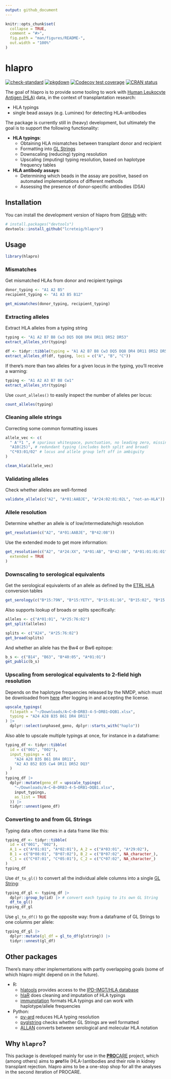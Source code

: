 ```yaml
---
output: github_document
---
```


<!-- README.md is generated from README.Rmd. Please edit that file -->

```r
knitr::opts_chunk$set(
  collapse = TRUE,
  comment = "#>",
  fig.path = "man/figures/README-",
  out.width = "100%"
)
```

# hlapro

<!-- badges: start -->

[![check-standard](https://github.com/lcreteig/hlapro/actions/workflows/check-standard.yaml/badge.svg)](https://github.com/lcreteig/hlapro/actions/workflows/check-standard.yaml)
[![pkgdown](https://github.com/lcreteig/hlapro/actions/workflows/pkgdown.yaml/badge.svg)](https://github.com/lcreteig/hlapro/actions/workflows/pkgdown.yaml)
[![Codecov test coverage](https://codecov.io/gh/lcreteig/hlapro/branch/main/graph/badge.svg)](https://app.codecov.io/gh/lcreteig/hlapro?branch=main)
[![CRAN status](https://www.r-pkg.org/badges/version/hlapro)](https://CRAN.R-project.org/package=hlapro)
<!-- badges: end -->

The goal of hlapro is to provide some tooling to work with [Human Leukocyte Antigen (HLA)](https://en.wikipedia.org/wiki/Human_leukocyte_antigen) data, in the context of transplantation research:

-   HLA typings
-   single bead assays (e.g. Luminex) for detecting HLA-antibodies

The package is currently still in (heavy) development, but ultimately the goal is to support the following functionality:

-   **HLA typings**:
    -   Obtaining HLA mismatches between transplant donor and recipient
    -   Formatting into [GL Strings](https://glstring.org)
    -   Downscaling (reducing) typing resolution
    -   Upscaling (imputing) typing resolution, based on haplotype frequency tables
-   **HLA antibody assays**:
    -   Determining which beads in the assay are positive, based on automated implementations of different methods
    -   Assessing the presence of donor-specific antibodies (DSA)

## Installation

You can install the development version of hlapro from [GitHub](https://github.com/) with:

``` r
# install.packages("devtools")
devtools::install_github("lcreteig/hlapro")
```

## Usage

```r
library(hlapro)
```

### Mismatches

Get mismatched HLAs from donor and recipient typings

```r
donor_typing <- "A1 A2 B5"
recipient_typing <- "A1 A3 B5 B12"

get_mismatches(donor_typing, recipient_typing)
```

### Extracting alleles

Extract HLA alleles from a typing string

```r
typing <- "A1 A2 B7 B8 Cw3 DQ5 DQ8 DR4 DR11 DR52 DR53"
extract_alleles_str(typing)

df <- tidyr::tibble(typing = "A1 A2 B7 B8 Cw3 DQ5 DQ8 DR4 DR11 DR52 DR53")
extract_alleles_df(df, typing, loci = c("A", "B", "C"))
```

If there's more than two alleles for a given locus in the typing, you'll receive a warning:

```r
typing <- "A1 A2 A3 B7 B8 Cw1"
extract_alleles_str(typing)
```
Use `count_alleles()` to easily inspect the number of alleles per locus:

```r
count_alleles(typing)
```

### Cleaning allele strings

Correcting some common formatting issues

```r
allele_vec <- c(
  " A'*1 ", # spurious whitespace, punctuation, no leading zero, missing XX code
  "A10(25)", # redundant typing (includes both split and broad)
  "C*03:01/02" # locus and allele group left off in ambiguity
)

clean_hla(allele_vec)
```

### Validating alleles

Check whether alleles are well-formed

```r
validate_allele(c("A2", "A*01:AABJE", "A*24:02:01:02L", "not-an-HLA"))
```

### Allele resolution

Determine whether an allele is of low/intermediate/high resolution

```r
get_resolution(c("A2", "A*01:AABJE", "B*42:08"))
```

Use the extended mode to get more information:

```r
get_resolution(c("A2", "A*24:XX", "A*01:AB", "B*42:08", "A*01:01:01:01"),
  extended = TRUE
)
```

### Downscaling to serological equivalents

Get the serological equivalents of an allele as defined by the [ETRL HLA](https://etrl.eurotransplant.org/resources/hla-tables/) conversion tables

```r
get_serology(c("B*15:79N", "B*15:YETY", "B*15:01:16", "B*15:02", "B*15:85"))
```

Also supports lookup of broads or splits specifically:

```r
alleles <- c("A*01:01", "A*25:76:02")
get_split(alleles)
```

```r
splits <- c("A24", "A*25:76:02")
get_broad(splits)
```

And whether an allele has the Bw4 or Bw6 epitope:

```r
b_s <- c("B14", "B63", "B*40:05", "A*01:01")
get_public(b_s)
```


### Upscaling from serological equivalents to 2-field high resolution

Depends on the haplotype frequencies released by the NMDP, which must be downloaded from [here](https://frequency.nmdp.org) after logging in and accepting the license.

```r
upscale_typings(
  filepath = "~/Downloads/A~C~B~DRB3-4-5~DRB1~DQB1.xlsx",
  typing = "A24 A28 B35 B61 DR4 DR11"
) |>
  dplyr::select(unphased_geno, dplyr::starts_with("haplo"))
```

Also able to upscale multiple typings at once, for instance in a dataframe:

```r
typing_df <- tidyr::tibble(
  id = c("001", "002"),
  input_typings = c(
    "A24 A28 B35 B61 DR4 DR11",
    "A2 A3 B52 B35 Cw4 DR11 DR52 DQ3"
  )
)
typing_df |>
  dplyr::mutate(geno_df = upscale_typings(
    "~/Downloads/A~C~B~DRB3-4-5~DRB1~DQB1.xlsx",
    input_typings,
    as_list = TRUE
  )) |>
  tidyr::unnest(geno_df)
```

### Converting to and from GL Strings

Typing data often comes in a data frame like this:

```r
typing_df <- tidyr::tibble(
  id = c("001", "002"),
  A_1 = c("A*01:01", "A*02:01"), A_2 = c("A*03:01", "A*29:02"),
  B_1 = c("B*08:01", "B*07:02"), B_2 = c("B*07:02", NA_character_),
  C_1 = c("C*07:01", "C*05:01"), C_2 = c("C*07:02", NA_character_)
)
typing_df
```

Use `df_to_gl()` to convert all the individual allele columns into a single [GL String](https://glstring.org):

```r
typing_df_gl <- typing_df |>
  dplyr::group_by(id) |> # convert each typing to its own GL String
  df_to_gl()
typing_df_gl
```

Use `gl_to_df()` to go the opposite way: from a dataframe of GL Strings to one columns per allele:

```r
typing_df_gl |>
  dplyr::mutate(gl_df = gl_to_df(glstring)) |>
  tidyr::unnest(gl_df)
```

## Other packages

There's many other implementations with partly overlapping goals (some of which hlapro might depend on in the future).

- R:
  - [hlatools](https://github.com/gschofl/hlatools) provides access to the [IPD-IMGT/HLA database](https://www.ebi.ac.uk/ipd/imgt/hla/)
  - [hlaR](https://cran.r-project.org/web/packages/hlaR) does cleaning and imputation of HLA typings
  - [immunotation](http://bioconductor.org/packages/release/bioc/html/immunotation.html) formats HLA typings and can work with haplotype/allele frequencies

- Python:
  - [py-ard](https://github.com/nmdp-bioinformatics/py-ard) reduces HLA typing resolution
  - [pyglstring](https://github.com/nmdp-bioinformatics/pyglstring) checks whether GL Strings are well formatted
  - [ALLAN](https://github.com/lgragert/hla-who-to-unos) converts between serological and molecular HLA notation

## Why `hlapro`?

This package is developed mainly for use in the [**PRO**CARE](https://doi.org/10.1111/tan.13581) project, which (among others) aims to **pro**file (HLA-)antibodies and their role in kidney transplant rejection. hlapro aims to be a one-stop shop for all the analyses in the second iteration of PROCARE.
